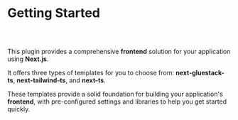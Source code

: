 
<Meta pageTitle="Getting started | Web" description="Getting started | Web" />





# Getting Started

##

<br/>

This plugin provides a comprehensive **frontend** solution for your application using **Next.js**.

It offers three types of templates for you to choose from: **next-gluestack-ts**, **next-tailwind-ts**, and **next-ts**.

These templates provide a solid foundation for building your application's **frontend**, with pre-configured settings and libraries to help you get started quickly.